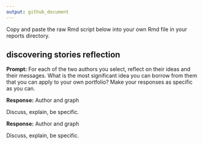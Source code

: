 ```yaml
---
output: github_document
---
```


Copy and paste the raw Rmd script below into your own Rmd file in your reports directory.  

## discovering stories reflection 

**Prompt:** For each of the two authors you select, reflect on their ideas and 
their messages. What is the most significant idea you can borrow from them that 
you can apply to your own portfolio?  Make your responses as specific as you can. 

**Response:**  Author and graph

Discuss, explain, be specific.  

**Response:**  Author and graph

Discuss, explain, be specific.  
